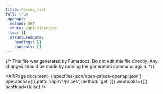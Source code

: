 ```yaml
---
title: Prices_list
full: true
_openapi:
  method: GET
  route: /api/v1/prices
  toc: []
  structuredData:
    headings: []
    contents: []
---
```


{/* This file was generated by Fumadocs. Do not edit this file directly. Any changes should be made by running the generation command again. */}

<APIPage
  document={'specfiles-json/open-prices-openapi.json'}
  operations={[{ path: '/api/v1/prices', method: 'get' }]}
  webhooks={[]}
  hasHead={false}
/>
